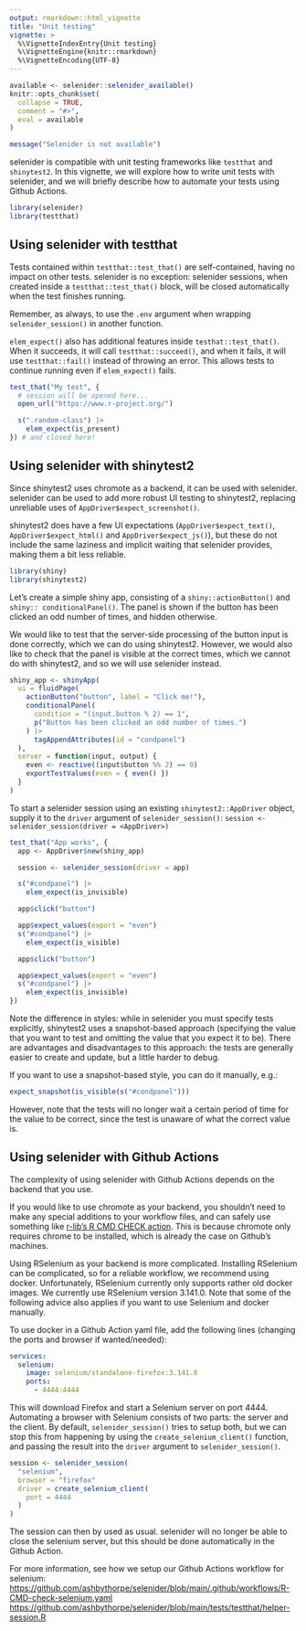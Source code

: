 ```yaml
---
output: rmarkdown::html_vignette
title: "Unit testing"
vignette: >
  %\VignetteIndexEntry{Unit testing}
  %\VignetteEngine{knitr::rmarkdown}
  %\VignetteEncoding{UTF-8}
---
```


```r
available <- selenider::selenider_available()
knitr::opts_chunk$set(
  collapse = TRUE,
  comment = "#>",
  eval = available
)
```

```r
message("Selenider is not available")
```

selenider is compatible with unit testing frameworks like `testthat` and `shinytest2`.
In this vignette, we will explore how to write unit tests with selenider, and we
will briefly describe how to automate your tests using Github Actions.

```r
library(selenider)
library(testthat)
```

## Using selenider with testthat

Tests contained within `testthat::test_that()` are self-contained, having no impact
on other tests. selenider is no exception: selenider sessions, when created inside
a `testthat::test_that()` block, will be closed automatically when the test
finishes running.

Remember, as always, to use the `.env` argument when wrapping `selenider_session()`
in another function.

`elem_expect()` also has additional features inside `testhat::test_that()`.
When it succeeds, it will call `testthat::succeed()`, and when it fails, it will use
`testthat::fail()` instead of throwing an error. This allows tests to continue
running even if `elem_expect()` fails.

```r
test_that("My test", {
  # session will be opened here...
  open_url("https://www.r-project.org/")

  s(".random-class") |>
    elem_expect(is_present)
}) # and closed here!
```

## Using selenider with shinytest2

Since shinytest2 uses chromote as a backend, it can be used with selenider. selenider
can be used to add more robust UI testing to shinytest2, replacing unreliable uses of 
`AppDriver$expect_screenshot()`.

shinytest2 does have a few UI expectations (`AppDriver$expect_text()`, 
`AppDriver$expect_html()` and `AppDriver$expect_js()`), but these do not include the
same laziness and implicit waiting that selenider provides, making them a bit less 
reliable.

``` r
library(shiny)
library(shinytest2)
```

Let's create a simple shiny app, consisting of a `shiny::actionButton()` and 
`shiny:: conditionalPanel()`. The panel is shown if the button has been
clicked an odd number of times, and hidden otherwise.

We would like to test that the server-side processing of the button input is
done correctly, which we can do using shinytest2. However, we would also like
to check that the panel is visible at the correct times, which we cannot do
with shinytest2, and so we will use selenider instead.

``` r
shiny_app <- shinyApp(
  ui = fluidPage(
    actionButton("button", label = "Click me!"),
    conditionalPanel(
      condition = "(input.button % 2) == 1",
      p("Button has been clicked an odd number of times.")
    ) |>
      tagAppendAttributes(id = "condpanel")
  ),
  server = function(input, output) {
    even <- reactive((input$button %% 2) == 0)
    exportTestValues(even = { even() })
  }
)
```

To start a selenider session using an existing `shinytest2::AppDriver` object,
supply it to the `driver` argument of `selenider_session()`:
`session <- selenider_session(driver = <AppDriver>)`

``` r
test_that("App works", {
  app <- AppDriver$new(shiny_app)

  session <- selenider_session(driver = app)

  s("#condpanel") |>
    elem_expect(is_invisible)

  app$click("button")

  app$expect_values(export = "even")
  s("#condpanel") |>
    elem_expect(is_visible)

  app$click("button")

  app$expect_values(export = "even")
  s("#condpanel") |>
    elem_expect(is_invisible)
})
```

Note the difference in styles: while in selenider you must specify tests explicitly,
shinytest2 uses a snapshot-based approach (specifying the value that you want to
test and omitting the value that you expect it to be). There are advantages and
disadvantages to this approach: the tests are generally easier to create and update,
but a little harder to debug.

If you want to use a snapshot-based style, you can do it manually, e.g.:
``` r
expect_snapshot(is_visible(s("#condpanel")))
```

However, note that the tests will no longer wait a certain period of time for the
value to be correct, since the test is unaware of what the correct value is.

## Using selenider with Github Actions

The complexity of using selenider with Github Actions depends on the backend that you use.

If you would like to use chromote as your backend, you shouldn't need to make any special
additions to your workflow files, and can safely use something like [r-lib's R CMD CHECK
action](https://github.com/r-lib/actions/tree/v2-branch/examples#standard-ci-workflow).
This is because chromote only requires chrome to be installed, which is already the case
on Github's machines.

Using RSelenium as your backend is more complicated. Installing RSelenium can be complicated,
so for a reliable workflow, we recommend using docker. Unfortunately, RSelenium currently
only supports rather old docker images. We currently use RSelenium version 3.141.0. Note
that some of the following advice also applies if you want to use Selenium and docker
manually.

To use docker in a Github Action yaml file, add the following lines (changing the ports and
browser if wanted/needed):
``` yaml
services:
  selenium:
    image: selenium/standalone-firefox:3.141.0
    ports:
      - 4444:4444
```

This will download Firefox and start a Selenium server on port 4444. Automating a browser
with Selenium consists of two parts: the server and the client. By default, 
`selenider_session()` tries to setup both, but we can stop this from happening by using
the `create_selenium_client()` function, and passing the result into the `driver` argument
to `selenider_session()`.

``` r
session <- selenider_session(
  "selenium",
  browser = "firefox"
  driver = create_selenium_client(
    port = 4444
  )
)
```

The session can then by used as usual. selenider will no longer be able to close the selenium
server, but this should be done automatically in the Github Action.

For more information, see how we setup our Github Actions workflow for selenium:
<https://github.com/ashbythorpe/selenider/blob/main/.github/workflows/R-CMD-check-selenium.yaml>
<https://github.com/ashbythorpe/selenider/blob/main/tests/testthat/helper-session.R>
